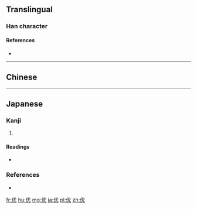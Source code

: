{{also|優}}
==Translingual==

===Han character===
{{Han char|rn=9|rad=人|as=04|sn=6|four=2321<sub>4</sub>|canj=人戈大山 (OIKU)|ids=⿰[[亻]][[尤]]}}

====References====
* {{Han ref|kx=0096.121|dkj=00454|hdz=10120.020|uh=4F18|ud=20248|bh=C9AC|bd=51628}}

----

==Chinese==
{{zh-see|優}}
----

==Japanese==

===Kanji===
{{ja-kanji|grade=|rs=人04}}

# {{defn|lang=ja|sort=人04}}

====Readings====
* {{ja-readings|on=[[ゆう]] (yū), [[う]] (u)|kun=}}

===References===
* {{R:Koseki Moji|005470}}

[[fr:优]]
[[hu:优]]
[[mg:优]]
[[ja:优]]
[[pl:优]]
[[zh:优]]